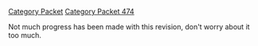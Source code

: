[[Category Packet]]
[[Category Packet 474]]
{{Crappy}}

Not much progress has been made with this revision, don't worry about it too much.